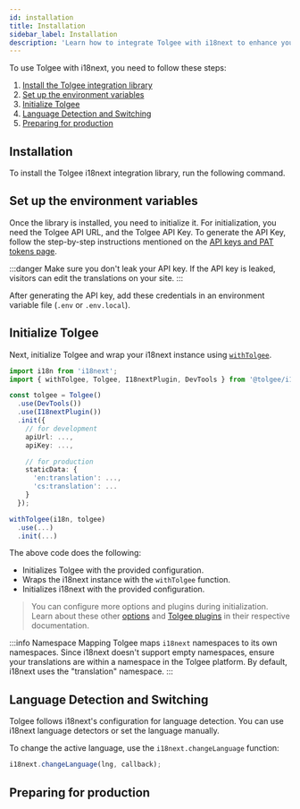 ```yaml
---
id: installation
title: Installation
sidebar_label: Installation
description: 'Learn how to integrate Tolgee with i18next to enhance your internationalization workflow while maintaining familiar i18next features.'
---
```



To use Tolgee with i18next, you need to follow these steps:

1. [Install the Tolgee integration library](#installation)
2. [Set up the environment variables](#set-up-the-environment-variables)
3. [Initialize Tolgee](#initialize-tolgee)
4. [Language Detection and Switching](#language-detection-and-switching)
5. [Preparing for production](#preparing-for-production)

## Installation

To install the Tolgee i18next integration library, run the following command.

<InstallationTabs lib="@tolgee/i18next" />

## Set up the environment variables

Once the library is installed, you need to initialize it. For initialization, you need the Tolgee API URL, and the Tolgee API Key. To generate the API Key, follow the step-by-step instructions mentioned on the [API keys and PAT tokens page](../../../platform/account_settings/api_keys_and_pat_tokens).

:::danger
Make sure you don't leak your API key. If the API key is leaked, visitors can edit the translations on your site.
:::

After generating the API key, add these credentials in an environment variable file (`.env` or `.env.local`).

## Initialize Tolgee

Next, initialize Tolgee and wrap your i18next instance using [`withTolgee`](./api#function-withtolgeei18next-tolgee).

```ts
import i18n from 'i18next';
import { withTolgee, Tolgee, I18nextPlugin, DevTools } from '@tolgee/i18next';

const tolgee = Tolgee()
  .use(DevTools())
  .use(I18nextPlugin())
  .init({
    // for development
    apiUrl: ...,
    apiKey: ...,

    // for production
    staticData: {
      'en:translation': ...,
      'cs:translation': ...
    }
  });

withTolgee(i18n, tolgee)
  .use(...)
  .init(...)

```

The above code does the following:
- Initializes Tolgee with the provided configuration.
- Wraps the i18next instance with the `withTolgee` function.
- Initializes i18next with the provided configuration.


> You can configure more options and plugins during initialization. Learn about these other [options](../../api/core_package/options) and [Tolgee plugins](../../plugins) in their respective documentation.

:::info Namespace Mapping
Tolgee maps `i18next` namespaces to its own namespaces. Since i18next doesn't support empty namespaces, ensure your translations are within a namespace in the Tolgee platform. By default, i18next uses the "translation" namespace.
:::

## Language Detection and Switching

Tolgee follows i18next's configuration for language detection. You can use i18next language detectors or set the language manually.

To change the active language, use the `i18next.changeLanguage` function:

```ts
i18next.changeLanguage(lng, callback);
```

## Preparing for production

<PreparingForProduction />
